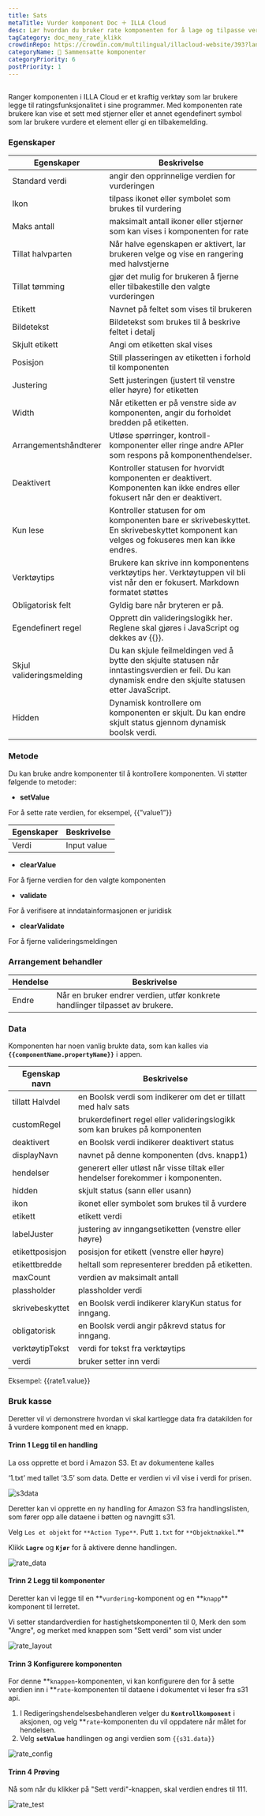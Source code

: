 ```yaml
---
title: Sats
metaTitle: Vurder komponent Doc ＋ ILLA Cloud
desc: Lær hvordan du bruker rate komponenten for å lage og tilpasse verdien for appen din i ILLA Cloud.
tagCategory: doc_meny_rate_klikk
crowdinRepo: https://crowdin.com/multilingual/illacloud-website/393?languages=en&filter=basic&value=0
categoryName: 🧬 Sammensatte komponenter
categoryPriority: 6
postPriority: 1
---
```


## <h2 hidden>Hva er sats?</h2>

Ranger komponenten i ILLA Cloud er et kraftig verktøy som lar brukere legge til ratingsfunksjonalitet i sine programmer. Med komponenten rate brukere kan vise et sett med stjerner eller et annet egendefinert symbol som lar brukere vurdere et element eller gi en tilbakemelding.

### Egenskaper

| Egenskaper                      | Beskrivelse                                                                                                                                                            |
| ------------------------------- | ---------------------------------------------------------------------------------------------------------------------------------------------------------------------- |
| Standard verdi                  | angir den opprinnelige verdien for vurderingen                                                                                                                         |
| Ikon                            | tilpass ikonet eller symbolet som brukes til vurdering                                                                                                                 |
| Maks antall                     | maksimalt antall ikoner eller stjerner som kan vises i komponenten for rate                                                                                            |
| Tillat halvparten               | Når halve egenskapen er aktivert, lar brukeren velge og vise en rangering med halvstjerne                                                                              |
| Tillat tømming                  | gjør det mulig for brukeren å fjerne eller tilbakestille den valgte vurderingen                                                                                        |
| Etikett                         | Navnet på feltet som vises til brukeren                                                                                                                                |
| Bildetekst                      | Bildetekst som brukes til å beskrive feltet i detalj                                                                                                                   |
| Skjult etikett                  | Angi om etiketten skal vises                                                                                                                                           |
| Posisjon                        | Still plasseringen av etiketten i forhold til komponenten                                                                                                              |
| Justering                       | Sett justeringen (justert til venstre eller høyre) for etiketten                                                                                                       |
| Width                           | Når etiketten er på venstre side av komponenten, angir du forholdet bredden på etiketten.                                                                              |
| Arrangementshåndterer           | Utløse spørringer, kontroll-komponenter eller ringe andre APIer som respons på komponenthendelser.                                                                     |
| Deaktivert                      | Kontroller statusen for hvorvidt komponenten er deaktivert. Komponenten kan ikke endres eller fokusert når den er deaktivert.                                          |
| Kun lese                        | Kontroller statusen for om komponenten bare er skrivebeskyttet. En skrivebeskyttet komponent kan velges og fokuseres men kan ikke endres.                              |
| Verktøytips                     | Brukere kan skrive inn komponentens verktøytips her. Verktøytuppen vil bli vist når den er fokusert. Markdown formatet støttes                                         |
| Obligatorisk felt               | Gyldig bare når bryteren er på.                                                                                                                                        |
| Egendefinert regel              | Opprett din valideringslogikk her. Reglene skal gjøres i JavaScript og dekkes av {{}}.                                                                                 |
| Skjul valideringsmelding        | Du kan skjule feilmeldingen ved å bytte den skjulte statusen når inntastingsverdien er feil. Du kan dynamisk endre den skjulte statusen etter JavaScript.              |
| Hidden                          | Dynamisk kontrollere om komponenten er skjult. Du kan endre skjult status gjennom dynamisk boolsk verdi.                                                               |

### Metode

Du kan bruke andre komponenter til å kontrollere komponenten. Vi støtter følgende to metoder:

-   **setValue**

For å sette rate verdien, for eksempel, {{”value1”}}

| Egenskaper | Beskrivelse |
| ---------- | ----------- |
| Verdi      | Input value |

-   **clearValue**

For å fjerne verdien for den valgte komponenten

-   **validate**

For å verifisere at inndatainformasjonen er juridisk

-   **clearValidate**

For å fjerne valideringsmeldingen

### Arrangement behandler

| Hendelse  | Beskrivelse                                                                   |
| --------- | ----------------------------------------------------------------------------- |
| Endre     | Når en bruker endrer verdien, utfør konkrete handlinger tilpasset av brukere. |

### Data

Komponenten har noen vanlig brukte data, som kan kalles via **`{{componentName.propertyName}}`** i appen.

| Egenskap navn        | Beskrivelse                                                                                   |
| -------------------- | --------------------------------------------------------------------------------------------- |
| tillatt Halvdel      | en Boolsk verdi som indikerer om det er tillatt med halv sats                                 |
| customRegel          | brukerdefinert regel eller valideringslogikk som kan brukes på komponenten                    |
| deaktivert           | en Boolsk verdi indikerer deaktivert status                                                   |
| displayNavn          | navnet på denne komponenten (dvs. knapp1)                                                     |
| hendelser            | generert eller utløst når visse tiltak eller hendelser forekommer i komponenten.              |
| hidden               | skjult status (sann eller usann)                                                              |
| ikon                 | ikonet eller symbolet som brukes til å vurdere                                                |
| etikett              | etikett verdi                                                                                 |
| labelJuster          | justering av inngangsetiketten (venstre eller høyre)                                          |
| etikettposisjon      | posisjon for etikett (venstre eller høyre)                                                    |
| etikettbredde        | heltall som representerer bredden på etiketten.                                               |
| maxCount             | verdien av maksimalt antall                                                                   |
| plassholder          | plassholder verdi                                                                             |
| skrivebeskyttet      | en Boolsk verdi indikerer klaryKun status for inngang.                                        |
| obligatorisk         | en Boolsk verdi angir påkrevd status for inngang.                                             |
| verktøytipTekst      | verdi for tekst fra verktøytips                                                               |
| verdi                | bruker setter inn verdi                                                                       |

Eksempel: {{rate1.value}}

### Bruk kasse

Deretter vil vi demonstrere hvordan vi skal kartlegge data fra datakilden for å vurdere komponent med en knapp.

#### Trinn 1 Legg til en handling

La oss opprette et bord i Amazon S3. Et av dokumentene kalles

‘1.txt’ med tallet ‘3.5’ som data. Dette er verdien vi vil vise i verdi for prisen.

![s3data](https://cdn.illacloud.com/official-website/img/official-site/components/s3data.jpg)

Deretter kan vi opprette en ny handling for Amazon S3 fra handlingslisten, som fører opp alle dataene i bøtten og navngitt s31.

Velg `Les et objekt` for `**Action Type**`. Putt `1.txt` for `**Objektnøkkel`.\*\*

Klikk **`Lagre`** og **`Kjør`** for å aktivere denne handlingen.

![rate_data](https://cdn.illacloud.com/official-website/img/official-site/components/rate_data.jpg)

#### Trinn 2 Legg til komponenter

Deretter kan vi legge til en **`vurdering`-komponent og en **`knapp`\*\* komponent til lerretet.

Vi setter standardverdien for hastighetskomponenten til 0, Merk den som "Angre", og merket med knappen som "Sett verdi" som vist under

![rate_layout](https://cdn.illacloud.com/official-website/img/official-site/components/rate_layout.jpg)

#### Trinn 3 Konfigurere komponenten

For denne **`knappen`-komponenten, vi kan konfigurere den for å sette verdien inn i **`rate`-komponenten til dataene i dokumentet vi leser fra s31 api.

1.  I Redigeringshendelsesbehandleren velger du **`Kontrollkomponent`** i aksjonen, og velg \*\*`rate`-komponenten du vil oppdatere når målet for hendelsen.
2.  Velg **`setValue`** handlingen og angi verdien som `{{s31.data}}`

![rate_config](https://cdn.illacloud.com/official-website/img/official-site/components/rate_config.jpg)

#### Trinn 4 Prøving

Nå som når du klikker på "Sett verdi"-knappen, skal verdien endres til 111.

![rate_test](https://cdn.illacloud.com/official-website/img/official-site/components/rate_test.jpg)
